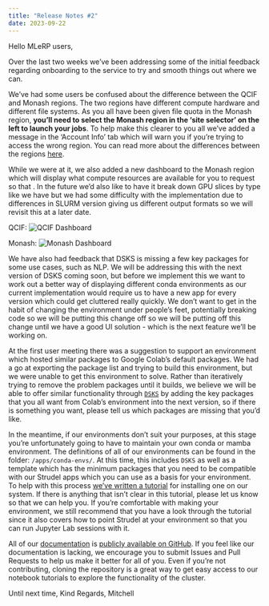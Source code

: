 ```yaml
---
title: "Release Notes #2"
date: 2023-09-22
---
```


Hello MLeRP users,

Over the last two weeks we've been addressing some of the initial feedback regarding onboarding to the service to try and smooth things out where we can.

We've had some users be confused about the difference between the QCIF and Monash regions. The two regions have different compute hardware and different file systems. As you all have been given file quota in the Monash region, **you'll need to select the Monash region in the 'site selector' on the left to launch your jobs**. To help make this clearer to you all we've added a message in the 'Account Info' tab which will warn you if you're trying to access the wrong region. You can read more about the differences between the regions [here](/compute.qmd).

While we were at it, we also added a new dashboard to the Monash region which will display what compute resources are available for you to request so that . In the future we'd also like to have it break down GPU slices by type like we have but we had some difficulty with the implementation due to differences in SLURM version giving us different output formats so we will revisit this at a later date. 

QCIF:
![QCIF Dashboard](images/qcif_dashboard.png)

Monash:
![Monash Dashboard](images/monash_dashboard.png)

We have also had feedback that DSKS is missing a few key packages for some use cases, such as NLP. We will be addressing this with the next version of DSKS coming soon, but before we implement this we want to work out a better way of displaying different conda environments as our current implementation would require us to have a new app for every version which could get cluttered really quickly. We don't want to get in the habit of changing the environment under people's feet, potentially breaking code so we will be putting this change off so we will be putting off this change until we have a good UI solution - which is the next feature we'll be working on.

At the first user meeting there was a suggestion to support an environment which hosted similar packages to Google Colab's default packages. We had a go at exporting the package list and trying to build this environment, but we were unable to get this environment to solve. Rather than iteratively trying to remove the problem packages until it builds, we believe we will be able to offer similar functionality through [`DSKS`](/applications/environments.qmd) by adding the key packages that you all want from Colab's environment into the next version, so if there is something you want, please tell us which packages are missing that you'd like. 

In the meantime, if our environments don't suit your purposes, at this stage you're unfortunately going to have to maintain your own conda or mamba environment. The definitions of all of our environments can be found in the folder: `/apps/conda-envs/`. At this time, this includes `DSKS` as well as a template which has the minimum packages that you need to be compatible with our Strudel apps which you can use as a basis for your environment. To help with this process [we've written a tutorial](/applications/custom.qmd) for installing one on our system. If there is anything that isn't clear in this tutorial, please let us know so that we can help you. If you're comfortable with making your environment, we still recommend that you have a look through the tutorial since it also covers how to point Strudel at your environment so that you can run Jupyter Lab sessions with it.

All of our [documentation](/applications/documentation.qmd) is [publicly available on GitHub](https://github.com/mitchellshargreaves-monash/MLeRP-Documentation). If you feel like our documentation is lacking, we encourage you to submit Issues and Pull Requests to help us make it better for all of you. Even if you're not contributing, cloning the repository is a great way to get easy access to our notebook tutorials to explore the functionality of the cluster.

Until next time,
Kind Regards,
Mitchell